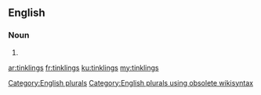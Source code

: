 ==English==

===Noun===
{{head|en}}

# {{plural of|tinkling}}

[[Category:English plurals]][[Category:English plurals using obsolete wikisyntax]]

[[ar:tinklings]]
[[fr:tinklings]]
[[ku:tinklings]]
[[my:tinklings]]